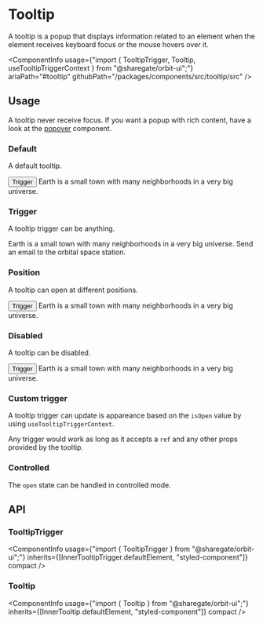 
<Meta
    title="Components/Tooltip"
    id="tooltip"
/>

# Tooltip

<Tagline>A tooltip is a popup that displays information related to an element when the element receives keyboard focus or the mouse hovers over it.</Tagline>

<ComponentInfo
    usage={"import { TooltipTrigger, Tooltip, useTooltipTriggerContext } from \"@sharegate/orbit-ui\";"}
    ariaPath="#tooltip"
    githubPath="/packages/components/src/tooltip/src"
/>

## Usage

A tooltip never receive focus. If you want a popup with rich content, have a look at the [popover](?path=/docs/popover--default-story) component.

### Default

A default tooltip.

<Preview>
    <Story name="default">
        <TooltipTrigger>
            <Button variant="secondary">Trigger</Button>
            <Tooltip>Earth is a small town with many neighborhoods in a very big universe.</Tooltip>
        </TooltipTrigger>
    </Story>
</Preview>

### Trigger

A tooltip trigger can be anything.

<Preview>
    <Story name="trigger">
        <Inline gap={10} alignY="center">
            <TooltipTrigger>
                <IconButton variant="secondary" condensed aria-label="An awesome quote">
                    <LightbulbIcon />
                </IconButton>
                <Tooltip>Earth is a small town with many neighborhoods in a very big universe.</Tooltip>
            </TooltipTrigger>
            <TooltipTrigger>
                <EmailIcon />
                <Tooltip>Send an email to the orbital space station.</Tooltip>
            </TooltipTrigger>
        </Inline>
    </Story>
</Preview>

### Position

A tooltip can open at different positions.

<Preview>
    <Story name="position">
        <TooltipTrigger position="right">
            <Button variant="secondary">Trigger</Button>
            <Tooltip>Earth is a small town with many neighborhoods in a very big universe.</Tooltip>
        </TooltipTrigger>
    </Story>
</Preview>

### Disabled

A tooltip can be disabled.

<Preview>
    <Story name="disabled">
        <TooltipTrigger disabled>
            <Button variant="secondary">Trigger</Button>
            <Tooltip>Earth is a small town with many neighborhoods in a very big universe.</Tooltip>
        </TooltipTrigger>
    </Story>
</Preview>

### Custom trigger

A tooltip trigger can update is appareance based on the `isOpen` value by using `useTooltipTriggerContext`.

Any trigger would work as long as it accepts a `ref` and any other props provided by the tooltip.

<Preview filePath="/tooltip/docs/CustomTrigger" />

### Controlled

The `open` state can be handled in controlled mode.

<Preview filePath="/tooltip/docs/ControlledTooltip" />

## API

### TooltipTrigger

<ComponentInfo
    usage={"import { TooltipTrigger } from \"@sharegate/orbit-ui\";"}
    inherits={[InnerTooltipTrigger.defaultElement, "styled-component"]}
    compact
/>

<ArgsTable of={InnerTooltipTrigger} sort="alpha" />

### Tooltip

<ComponentInfo
    usage={"import { Tooltip } from \"@sharegate/orbit-ui\";"}
    inherits={[InnerTooltip.defaultElement, "styled-component"]}
    compact
/>

<ArgsTable of={InnerTooltip} sort="alpha" />
